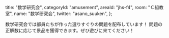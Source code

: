   title: "数学研究会",
  categoryId: "amusement",
  areaId: "jhs-f4",
  room: "Ｃ組教室",
  name: "数学研究会",
  twitter: "asano_suuken",
};

数学研究会では部員たちが作った選りすぐりの問題を配布しています！
問題の正解数に応じて景品を獲得できます。ぜひ遊びに来てください！
